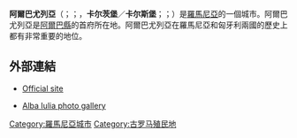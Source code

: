 {{not|阿爾巴尼亞}}
{{Unreferenced|time=2013-06-22T21:02:15+00:00}}
{{Infobox City
|name =阿爾巴尤利亞
|native_name = {{lang|ro|Alba Iulia}}
|other_name = {{lang|la|Apulum}}<br>{{lang|de|Karlsburg}}<br>{{lang|hu|Gyulafehérvár}}<br>{{lang|tr|Erdel Belgradı}}
|image_flag= File:ROU AB Alba Iulia Flag.png
|image_seal= File:ROU AB Alba Iulia CoA.png
|pushpin_map = Romania
|mapsize = 250px
|subdivision_type = [[国家|国家]]
|subdivision_name = {{ROU}}
|subdivision_type1 = [[羅馬尼亞行政區劃|縣]]
|subdivision_name1 = [[阿爾巴縣|阿爾巴縣]]
|leader_title =市長 
|leader_name =Mircea Gheorghe Hava
|leader_party= [[國家自由黨_(羅馬尼亞)|PNL]]
|elevation_m = 230
|area_total_km2 = 103,65
|population_as_of  = 2011年
|population_total = 63,536
|population_density_km2 = auto
|timezone = +2
|postal_code_type = 郵政號碼
|postal_code = 510002–510408
|area_code = (+40) 258
|website = {{url|http://www.apulum.ro/}}
}}
'''阿爾巴尤列亞'''（{{lang-ro|'''Alba Iulia'''}}；{{lang-la|'''Apulum'''}}；{{lang-de|'''Karlsburg'''／'''Weißenburg'''}}，'''卡尔茨堡'''／'''卡尔斯堡'''；{{lang-hu|'''Gyulafehérvár'''}}；{{lang-ota|'''Erdel Belgradı'''}}）是[[羅馬尼亞|羅馬尼亞]]的一個城市。阿爾巴尤列亞是[[阿爾巴縣|阿爾巴縣]]的首府所在地。阿爾巴尤列亞在羅馬尼亞和匈牙利兩國的歷史上都有非常重要的地位。

== 外部連結 ==
{{wikivoyage}}
{{commons category|Alba Iulia}}
* {{en icon}} [https://web.archive.org/web/20031203141930/http://www.apulum.ro/index-en.htm Official site]
* {{ro icon}} [http://sabin.ro/gallery/album282 Alba Iulia photo gallery] {{Wayback|url=http://sabin.ro/gallery/album282 |date=20041223195203 }}

{{Alba County}}
{{Authority control}}
{{DEFAULTSORT:Alba Iulia}}
[[Category:羅馬尼亞城市|Category:羅馬尼亞城市]]
[[Category:古罗马殖民地|Category:古罗马殖民地]]